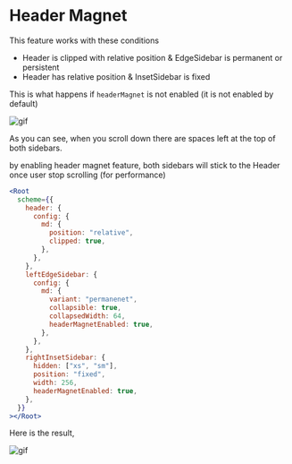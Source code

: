 
<Meta title="Layout/Feature/Header Magnet" />

<style>{`
  .sbdocs-content {
    max-width: 720px;
  }
`}</style>

# Header Magnet

This feature works with these conditions

- Header is clipped with relative position & EdgeSidebar is permanent or persistent
- Header has relative position & InsetSidebar is fixed

This is what happens if `headerMagnet` is not enabled (it is not enabled by default)

![gif](https://media.giphy.com/media/SY3u3d5nVfIvKs95cY/giphy.gif)

As you can see, when you scroll down there are spaces left at the top of both sidebars.

by enabling header magnet feature, both sidebars will stick to the Header once user stop scrolling (for performance)

```jsx
<Root
  scheme={{
    header: {
      config: {
        md: {
          position: "relative",
          clipped: true,
        },
      },
    },
    leftEdgeSidebar: {
      config: {
        md: {
          variant: "permanenet",
          collapsible: true,
          collapsedWidth: 64,
          headerMagnetEnabled: true,
        },
      },
    },
    rightInsetSidebar: {
      hidden: ["xs", "sm"],
      position: "fixed",
      width: 256,
      headerMagnetEnabled: true,
    },
  }}
></Root>
```

Here is the result,

![gif](https://media.giphy.com/media/dwS3BnAiXchbyCTP4R/giphy.gif)

